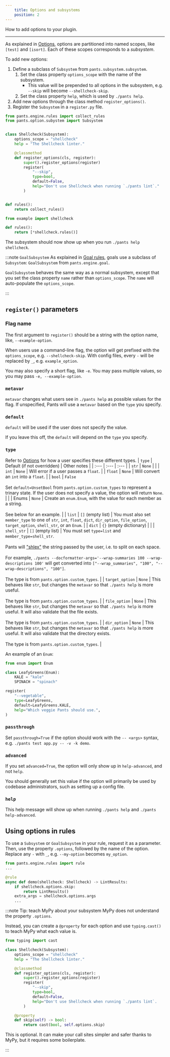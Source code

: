```yaml
---
    title: Options and subsystems
    position: 2
---
```


How to add options to your plugin.

---

As explained in [Options](../../using-pants/concepts/options.mdx), options are partitioned into named scopes, like `[test]` and `[isort]`. Each of these scopes corresponds to a _subsystem_.

To add new options:

1. Define a subclass of `Subsystem` from `pants.subsystem.subsystem`.
   1. Set the class property `options_scope` with the name of the subsystem.
      - This value will be prepended to all options in the subsystem, e.g. `--skip` will become `--shellcheck-skip`.
   1. Set the class property `help`, which is used by `./pants help`.
2. Add new options through the class method `register_options()`.
3. Register the `Subsystem` in a `register.py` file.

```python tab={"label":"pants-plugins/example/shellcheck.py"}
from pants.engine.rules import collect_rules
from pants.option.subystem import Subsystem


class Shellcheck(Subsystem):
    options_scope = "shellcheck"
    help = "The Shellcheck linter."

    @classmethod
    def register_options(cls, register):
        super().register_options(register)
        register(
            "--skip",
            type=bool,
            default=False,
            help="Don't use Shellcheck when running `./pants lint`."
        )


def rules():
    return collect_rules()
```

```python tab={"label":"pants-plugins/example/register.py"}
from example import shellcheck

def rules():
    return [*shellcheck.rules()]
```

The subsystem should now show up when you run `./pants help shellcheck`.

:::note `GoalSubsystem`
As explained in [Goal rules](./goal-rules.mdx), goals use a subclass of `Subsystem`: `GoalSubsystem` from `pants.engine.goal`.

`GoalSubsystem` behaves the same way as a normal subsystem, except that you set the class property `name` rather than `options_scope`. The `name` will auto-populate the `options_scope`.

:::

## `register()` parameters

### Flag name

The first argument to `register()` should be a string with the option name, like, `--example-option`.

When users use a command-line flag, the option will get prefixed with the `options_scope`, e.g. `--shellcheck-skip`. With config files, every `-` will be replaced by `_`, e.g. `example_option`.

You may also specify a short flag, like `-e`. You may pass multiple values, so you may pass `-e, --example-option`.

### `metavar`

`metavar` changes what users see in `./pants help` as possible values for the flag. If unspecified, Pants will use a `metavar` based on the `type` you specify.

### `default`

`default` will be used if the user does not specify the value.

If you leave this off, the `default` will depend on the `type` you specify.

### `type`

Refer to [Options](../../using-pants/concepts/options.mdx#option-types) for how a user specifies these different types.
| `type` | Default (if not overridden) | Other notes |
| :--- | :--- | :--- |
| `str` | `None` | |
| `int` | `None` | Will error if a user passes a `float`. |
| `float` | `None` | Will convert an `int` into a `float`. |
| `bool` | `False` <br/><br/>Set `default=UnsetBool` from `pants.option.custom_types` to represent a trinary state. If the user does not specify a value, the option will return `None`. | |
| Enums | `None` | Create an `enum.Enum`, with the value for each member as a string.<br/><br/>See below for an example. |
| `list` | `[]` (empty list) | You must also set `member_type` to one of `str`, `int`, `float`, `dict`, `dir_option`, `file_option`, `target_option`, `shell_str`, or an `Enum`. |
| `dict` | `{}` (empty dictionary) | |
| `shell_str` | `[]` (empty list) | You must set `type=list` and `member_type=shell_str`.<br/><br/>Pants will ["shlex"](https://docs.python.org/3/library/shlex.html) the string passed by the user, i.e. to split on each space.<br/><br/>For example, `./pants --docformatter-args='--wrap-summaries 100 --wrap-descriptions 100'` will get converted into `["--wrap_summaries", "100", "--wrap-descriptions", "100"]`.<br/><br/>The type is from `pants.option.custom_types`. |
| `target_option` | `None` | This behaves like `str`, but changes the `metavar` so that `./pants help` is more useful.<br/><br/>The type is from `pants.option.custom_types`. |
| `file_option` | `None` | This behaves like `str`, but changes the `metavar` so that `./pants help` is more useful. It will also validate that the file exists.<br/><br/>The type is from `pants.option.custom_types`. |
| `dir_option` | `None` | This behaves like `str`, but changes the `metavar` so that `./pants help` is more useful. It will also validate that the directory exists.<br/><br/>The type is from `pants.option.custom_types`. |

An example of an `Enum`:

```python
from enum import Enum

class LeafyGreens(Enum):
    KALE = "kale"
    SPINACH = "spinach"

register(
    "--vegetable",
    type=LeafyGreens,
    default=LeafyGreens.KALE,
    help="Which veggie Pants should use.",
)
```

### `passthrough`

Set `passthrough=True` if the option should work with the `-- <args>` syntax, e.g. `./pants test app.py -- -v -k demo`.

### `advanced`

If you set `advanced=True`, the option will only show up in `help-advanced`, and not `help`.

You should generally set this value if the option will primarily be used by codebase administrators, such as setting up a config file.

### `help`

This help message will show up when running `./pants help` and `./pants help-advanced`.

## Using options in rules

To use a `Subsystem` or `GoalSubsystem` in your rule, request it as a parameter. Then, use the property `.options`, followed by the name of the option. Replace any `-` with `_`, e.g. `--my-option` becomes `my_option`.

```python
from pants.engine.rules import rule
...

@rule
async def demo(shellcheck: Shellcheck) -> LintResults:
    if shellcheck.options.skip:
        return LintResults()
    extra_args = shellcheck.options.args
    ...
```

:::note Tip: teach MyPy about your subsystem
MyPy does not understand the property `.options`.

Instead, you can create a `@property` for each option and use `typing.cast()` to teach MyPy what each value is.

```python
from typing import cast

class Shellcheck(Subsystem):
    options_scope = "shellcheck"
    help = "The Shellcheck linter."

    @classmethod
    def register_options(cls, register):
        super().register_options(register)
        register(
            "--skip",
            type=bool,
            default=False,
            help="Don't use Shellcheck when running `./pants lint`.
        )

    @property
    def skip(self) -> bool:
        return cast(bool, self.options.skip)
```

This is optional. It can make your call sites simpler and safer thanks to MyPy, but it requires some boilerplate.

:::
